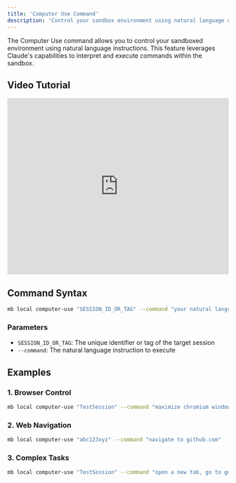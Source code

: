 ```yaml
---
title: 'Computer Use Command'
description: 'Control your sandbox environment using natural language commands'
---
```


The Computer Use command allows you to control your sandboxed environment using natural language instructions. This feature leverages Claude's capabilities to interpret and execute commands within the sandbox.

## Video Tutorial

<iframe
  width="100%"
  height="400"
  src="https://www.youtube.com/embed/QNGnMRD4RjY"
  title="MarinaBox Computer Use Command Tutorial"
  frameborder="0"
  allow="accelerometer; autoplay; clipboard-write; encrypted-media; gyroscope; picture-in-picture"
  allowfullscreen
></iframe>

## Command Syntax

```bash
mb local computer-use "SESSION_ID_OR_TAG" --command "your natural language command"
```

### Parameters
- `SESSION_ID_OR_TAG`: The unique identifier or tag of the target session
- `--command`: The natural language instruction to execute

## Examples

### 1. Browser Control
```bash
mb local computer-use "TestSession" --command "maximize chromium window"
```

### 2. Web Navigation
```bash
mb local computer-use "abc123xyz" --command "navigate to github.com"
```

### 3. Complex Tasks
```bash
mb local computer-use "TestSession" --command "open a new tab, go to google.com, and search for 'MarinaBox documentation'"
```
